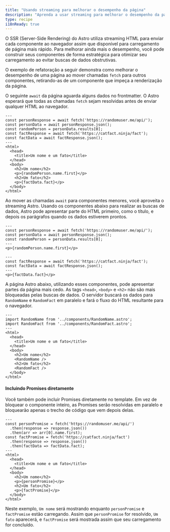 ```yaml
---
title: "Usando streaming para melhorar o desempenho da página"
description: "Aprenda a usar streaming para melhorar o desempenho da página."
type: recipe
i18nReady: true
---
```


O SSR (Server-Side Rendering) do Astro utiliza streaming HTML para enviar cada componente ao navegador assim que disponível para carregamento de página mais rápido. Para melhorar ainda mais o desempenho, você pode construir seus componentes de forma estratégica para otimizar seu carregamento ao evitar buscas de dados obstrutivas.

O exemplo de refatoração a seguir demonstra como melhorar o desempenho de uma página ao mover chamadas `fetch` para outros componentes, retirando-as de um componente que impeça a renderização da página.

O seguinte `await` da página aguarda alguns dados no frontmatter. O Astro esperará que todas as chamadas `fetch` sejam resolvidas antes de enviar qualquer HTML ao navegador.

```astro title="src/pages/index.astro"
---
const personResponse = await fetch('https://randomuser.me/api/');
const personData = await personResponse.json();
const randomPerson = personData.results[0];
const factResponse = await fetch('https://catfact.ninja/fact');
const factData = await factResponse.json();
---
<html>
  <head>
    <title>Um nome e um fato</title>
  </head>
  <body>
    <h2>Um nome</h2>
    <p>{randomPerson.name.first}</p>
    <h2>Um fato</h2>
    <p>{factData.fact}</p>
  </body>
</html>
```

Ao mover as chamadas `await` para componentes menores, você aproveita o streaming Astro. Usando os componentes abaixo para realizar as buscas de dados, Astro pode apresentar parte do HTML primeiro, como o título, e depois os parágrafos quando os dados estiverem prontos.

```astro title="src/components/RandomName.astro"
---
const personResponse = await fetch('https://randomuser.me/api/');
const personData = await personResponse.json();
const randomPerson = personData.results[0];
---
<p>{randomPerson.name.first}</p>
```

```astro title="src/components/RandomFact.astro"
---
const factResponse = await fetch('https://catfact.ninja/fact');
const factData = await factResponse.json();
---
<p>{factData.fact}</p>
```


A página Astro abaixo, utilizando esses componentes, pode apresentar partes da página mais cedo. As tags `<head>`, `<body>` e `<h2>` não são mais bloqueadas pelas buscas de dados. O servidor buscará os dados para `RandomName` e `RandomFact` em paralelo e fará o fluxo do HTML resultante para o navegador.

```astro title="src/pages/index.astro"
---
import RandomName from '../components/RandomName.astro';
import RandomFact from '../components/RandomFact.astro';
---
<html>
  <head>
    <title>Um nome e um fato</title>
  </head>
  <body>
    <h2>Um nome</h2>
    <RandomName />
    <h2>Um fato</h2>
    <RandomFact />
  </body>
</html>
```

#### Incluindo Promises diretamente

Você também pode incluir Promises diretamente no template. Em vez de bloquear o componente inteiro, as Promises serão resolvidas em paralelo e bloquearão apenas o trecho de código que vem depois delas.

```astro title="src/pages/index.astro"
---
const personPromise = fetch('https://randomuser.me/api/')
  .then(response => response.json())
  .then(arr => arr[0].name.first);
const factPromise = fetch('https://catfact.ninja/fact')
  .then(response => response.json())
  .then(factData => factData.fact);
---
<html>
  <head>
    <title>Um nome e um fato</title>
  </head>
  <body>
    <h2>Um nome</h2>
    <p>{personPromise}</p>
    <h2>Um fato</h2>
    <p>{factPromise}</p>
  </body>
</html>
```

Neste exemplo, `Um nome` será mostrando enquanto `personPromise` e `factPromise` estão carregando.
Assim que `personPromise` for resolvido, `Um fato` aparecerá, e `factPromise` será mostrada assim que seu carregamento for concluído.
